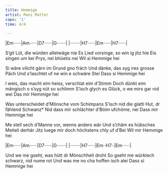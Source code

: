 ```yaml
---
title: Hemmige
artist: Mani Matter
capo: '1'
time: 4/4

---
```

:::{.song-grid}
|Em······|Am······|D7······|G·······|
|········|H7······|Em······|H7······|
:::


S'git Lüt, die würden alletwäge nie
Es Lied vorsinge, so win ig jitz hie
Eis singen um kei Prys, nei bhüetis nei
Wil si Hemmige hei

Si wäre vilicht gärn im Grund gno fräch
Und dänke, das syg ires grosse Päch
Und s'laschtet uf ne win e schwäre Stei
Dass si Hemmige hei

I weis, das macht eim heiss, verschlat eim d'Stimm
Doch dünkt eim mängisch o s'syg nüt so schlimm
S'isch glych es Glück, o we mirs gar nid wei
Das mir Hemmige hei

Was unterscheidet d'Mönsche vom Schimpans
S'isch nid die glatti Hut, dr fählend Schwanz*
Nid dass mir schlächter d'Böim ufchöme, nei
Dass mir Hemmige hei

Me stell sech d'Manne vor, wenns anders wär
Und s'chäm es hübsches Meiteli derhär
Jitz luege mir doch höchstens chly uf d'Bei
Wil mir Hemmige hei

<!--Abschluss-->
:::{.song-grid} 
|Em······|Am······|D7······|G·······|
|········|H7······|Em··H7··|Em······| 
:::

Und we me gseht, was hütt dr Mönschheit droht
So gseht me würklech schwarz, nid nume rot
Und was me no cha hoffen isch alei
Dass si Hemmige hei

